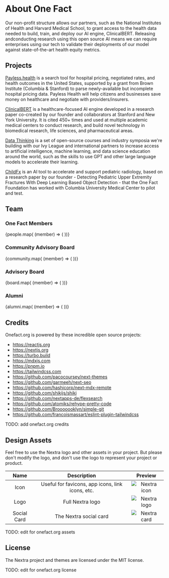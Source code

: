 # About One Fact

Our non-profit structure allows our partners, such as the National Institutes
of Health and Harvard Medical School, to grant access to the health data needed
to build, train, and deploy our AI engine, ClinicalBERT. Releasing andconducting
research using this open source AI means we can require enterprises using our
tech to validate their deployments of our model against state-of-the-art health
equity metrics.

## Projects

[Payless.health](https://payless.health) is a search tool for hospital pricing,
negotiated rates, and health outcomes in the United States, supported by a grant
from Brown Institute (Columbia & Stanford) to parse newly-available but incomplete
hospital pricing data. Payless Health will help citizens and businesses save money
on healthcare and negotiate with providers/insurers.

[ClinicalBERT](https://arxiv.org/abs/1904.05342) is a healthcare-focused AI
engine developed in a research paper co-created by our founder and collaborators
at Stanford and New York University. It is cited 450+ times and used at multiple
academic medical centers to conduct research, and build novel technology in biomedical
research, life sciences, and pharmaceutical areas.

[Data Thinking](https://datathinking.org) is a set of open-source courses and
industry symposia we're building with our Ivy League and international partners
to increase access to artificial intelligence, machine learning, and data science
education around the world, such as the skills to use GPT and other large language
models to accelerate their learning.

[ChildFx](https://childfx.com) is an AI tool to accelerate and support pediatric
radiology, based on a research paper by our founder - Detecting Pediatric Upper
Extremity Fractures With Deep Learning Based Object Detection - that the One Fact
Foundation has worked with Columbia University Medical Center to pilot and test.

## Team

### One Fact Members


<Cards>
    {people.map( (member) => (
        <Card
            image
            arrow
            title={member.name}
            href={`/five-bike/${member.nickname}`}
        >
        </Card>
    ))}
</Cards>

### Community Advisory Board


<Cards>
    {community.map( (member) => (
        <Card
            image
            arrow
            title={member.name}
            href={`/five-bike/${member.nickname}`}
        >
        </Card>
    ))}
</Cards>

### Advisory Board


<Cards>
    {board.map( (member) => (
        <Card
            image
            arrow
            title={member.name}
            href={`/five-bike/${member.nickname}`}
        >
        </Card>
    ))}
</Cards>

### Alumni


<Cards>
    {alumni.map( (member) => (
        <Card
            image
            arrow
            title={member.name}
            href={`/five-bike/${member.nickname}`}
        >
        </Card>
    ))}
</Cards>


## Credits

Onefact.org is powered by these incredible open source projects:

- https://reactjs.org
- https://nextjs.org
- https://turbo.build
- https://mdxjs.com
- https://pnpm.io
- https://tailwindcss.com
- https://github.com/pacocoursey/next-themes
- https://github.com/garmeeh/next-seo
- https://github.com/hashicorp/next-mdx-remote
- https://github.com/shikijs/shiki
- https://github.com/nextapps-de/flexsearch
- https://github.com/atomiks/rehype-pretty-code
- https://github.com/Brooooooklyn/simple-git
- https://github.com/francoismassart/eslint-plugin-tailwindcss

TODO: add onefact.org credits

## Design Assets

Feel free to use the Nextra logo and other assets in your project. But please
don't modify the logo, and don't use the logo to represent your project or
product.

|    Name     |                   Description                    |           Preview            |
| :---------: | :----------------------------------------------: | :--------------------------: |
|    Icon     | Useful for favicons, app icons, link icons, etc. | ![Nextra icon](/favicon.svg) |
|    Logo     |                 Full Nextra logo                 |  ![Nextra logo](/logo.svg)   |
| Social Card |              The Nextra social card              |   ![Nextra card](/og.jpeg)   |

TODO: edit for onefact.org assets

## License

The Nextra project and themes are licensed under the MIT license.

TODO: edit for onefact.org license
